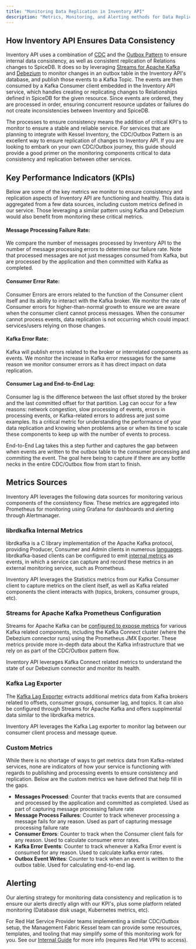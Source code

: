 ```yaml
---
title: "Monitoring Data Replication in Inventory API"
description: "Metrics, Monitoring, and Alerting methods for Data Replication in Inventory API"
---
```


## How Inventory API Ensures Data Consistency

Inventory API uses a combination of [CDC](https://www.geeksforgeeks.org/change-data-capture-cdc/) and the [Outbox Pattern](https://www.geeksforgeeks.org/outbox-pattern-for-reliable-messaging-system-design/) to ensure internal data consistency, as well as consistent replication of Relations changes to SpiceDB. It does so by leveraging [Streams for Apache Kafka](https://developers.redhat.com/products/streams-for-apache-kafka/overview) and [Debezium](https://debezium.io/) to monitor changes in an outbox table in the Inventory API's database, and publish those events to a Kafka Topic. The events are then consumed by a Kafka Consumer client embedded in the Inventory API service, which handles creating or replicating changes to Relationships defined in SpiceDB for the given resource. Since events are ordered, they are processed in order, ensuring concurrent resource updates or failures do not create inconsistencies between Inventory and SpiceDB.

The processes to ensure consistency means the addition of critical KPI's to monitor to ensure a stable and reliable service. For services that are planning to integrate with Kessel Inventory, the CDC/Outbox Pattern is an excellent way to ensure replication of changes to Inventory API. If you are looking to embark on your own CDC/Outbox journey, this guide should provide a good primer on the monitoring components critical to data consistency and replication between other services.

## Key Performance Indicators (KPIs)

Below are some of the key metrics we monitor to ensure consistency and replication aspects of Inventory API are functioning and healthy. This data is aggregated from a few data sources, including custom metrics defined in our service. Those leveraging a similar pattern using Kafka and Debezium would also benefit from monitoring these critical metrics.

#### Message Processing Failure Rate:

We compare the number of messages processed by Inventory API to the number of message processing errors to determine our failure rate. Note that processed messages are not just messages consumed from Kafka, but are processed by the application and then committed with Kafka as completed.

#### Consumer Error Rate:

Consumer Errors are errors related to the function of the Consumer client itself and its ability to interact with the Kafka broker. We monitor the rate of Consumer errors for higher-than-normal growth to ensure we are aware when the consumer client cannot process messages. When the consumer cannot process events, data replication is not occurring which could impact services/users relying on those changes.

#### Kafka Error Rate:

Kafka will publish errors related to the broker or interrelated components as events. We monitor the increase in Kafka error messages for the same reason we monitor consumer errors as it has direct impact on data replication.

#### Consumer Lag and End-to-End Lag:

Consumer lag is the difference between the last offset stored by the broker and the last committed offset for that partition. Lag can occur for a few reasons: network congestion, slow processing of events, errors in processing events, or Kafka-related errors to address are just some examples. Its a critical metric for understanding the performance of your data replication and knowing when problems arise or when its time to scale these components to keep up with the number of events to process.

End-to-End Lag takes this a step further and captures the gap between when events are written to the outbox table to the consumer processing and commiting the event. The goal here being to capture if there are any bottle necks in the entire CDC/Outbox flow from start to finish.

## Metrics Sources

Inventory API leverages the following data sources for monitoring various components of the consistency flow. These metrics are aggregated into Prometheus for monitoring using Grafana for dashboards and alerting through Alertmanager.

### librdkafka Internal Metrics

librdkafka is a C library implementation of the Apache Kafka protocol, providing Producer, Consumer and Admin clients in numerous [languages](https://github.com/confluentinc/librdkafka/tree/master?tab=readme-ov-file#language-bindings). librdkafka-based clients can be configured to emit [internal metrics](https://github.com/confluentinc/librdkafka/blob/master/STATISTICS.md) as events, in which a service can capture and record these metrics in an external monitoring service, such as Prometheus.

Inventory API leverages the Statistics metrics from our Kafka Consumer client to capture metrics on the client itself, as well as Kafka related components the client interacts with (topics, brokers, consumer groups, etc).

### Streams for Apache Kafka Prometheus Configuration

Streams for Apache Kafka can be [configured to expose metrics](https://docs.redhat.com/en/documentation/red_hat_streams_for_apache_kafka/2.9/html/deploying_and_managing_streams_for_apache_kafka_on_openshift/assembly-metrics-str#proc-metrics-kafka-deploy-options-str) for various Kafka related components, including the Kafka Connect cluster (where the Debezium connector runs) using the Prometheus JMX Exporter. These metrics provide more in-depth data about the Kafka infrastructure that we rely on as part of the CDC/Outbox pattern flow.

Inventory API leverages Kafka Connect related metrics to understand the state of our Debezium connector and monitor its health.

### Kafka Lag Exporter

The [Kafka Lag Exporter](https://docs.redhat.com/en/documentation/red_hat_streams_for_apache_kafka/2.9/html/deploying_and_managing_streams_for_apache_kafka_on_openshift/assembly-metrics-str#con-metrics-kafka-exporter-lag-str) extracts additional metrics data from Kafka brokers related to offsets, consumer groups, consumer lag, and topics. It can also be configured through Streams for Apache Kafka and offers supplmental data similar to the librdkafka metrics.

Inventory API leverages the Kafka Lag exporter to monitor lag between our consumer client process and message queue.

### Custom Metrics

While there is no shortage of ways to get metrics data from Kafka-related services, none are indicators of how your service is functioning with regards to publishing and processing events to ensure consistency and replication. Below are the custom metrics we have defined that help fill in the gaps.

* **Messages Processed**: Counter that tracks events that are consumed and processed by the application and committed as completed. Used as part of capturing message processing failure rate
* **Message Process Failures**: Counter to track whenever processing a message fails for any reason. Used as part of capturing message processing failure rate
* **Consumer Errors**: Counter to track when the Consumer client fails for any reason. Used to calculate consumer error rates.
* **Kafka Error Events**: Counter to track whenever a Kafka Error event is consumed for any reason. Used to calculate kafka error rates.
* **Outbox Event Writes**: Counter to track when an event is written to the outbox table. Used for calculating end-to-end lag.

## Alerting

Our alerting strategy for monitoring data consistency and replication is to ensure our alerts directly align with our KPI's, plus some platform related monitoring (Database disk usage, Kubernetes metrics, etc).

For Red Hat Service Provider teams implementing a similar CDC/Outbox setup, the Management Fabric Kessel team can provide some resources, templates, and tooling that may simplify some of this monitoring work for you. See our [Internal Guide](https://docs-internal-project-kessel-8b6149c673ff0ed030e64b614e2ee9fd39.pages.redhat.com/running-kessel/monitoring-kessel/monitoring-data-replication-inventory-api) for more info (requires Red Hat VPN to access).
